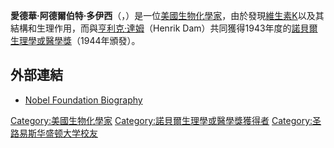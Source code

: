 {{Infobox scientist
| name              = Edward A. Doisy[[File:Nobel_prize_medal.svg|25px]]
| image             = Edward A Doisy.jpg
| image_size        = 180px
| caption           = 
| birth_date        = {{Birth date|1893|11|13|mf=y}}
| birth_place       = [[美國|美國]][[休姆_(伊利諾伊州)|休姆]]
| death_date        = {{death date and age|1986|10|23|1893|11|3|mf=y}}
| death_place       = [[美國|美國]][[聖路易斯|聖路易斯]]
| nationality       = {{USA}}
| field             = [[生物化學|生物化學]]
| work_institution  = [[圣路易斯华盛顿大学|圣路易斯华盛顿大学]]<br>[[圣路易斯大学|圣路易斯大学]]
| alma_mater        = 
| doctoral_advisor  = {{le|Otto Folin}}
| doctoral_students = 
| known_for         = [[維生素K|維生素K]]
| prizes            = [[File:Nobel_prize_medal.svg|20px]] [[諾貝爾生理學或醫學獎|諾貝爾生理學或醫學獎]] (1943年)
}}
'''愛德華·阿德爾伯特·多伊西'''（'''{{lang-en|Edward Adelbert Doisy}}'''，{{bd|1893年|11月13日|1986年|10月23日|catIdx=Doisy, Edward Adelbert}}）是一位[[美國|美國]][[生物化學|生物化學家]]，由於發現[[維生素K|維生素K]]以及其結構和生理作用，而與[[亨利克·達姆|亨利克·達姆]]（Henrik Dam）共同獲得1943年度的[[諾貝爾生理學或醫學獎|諾貝爾生理學或醫學獎]]（1944年頒發）。

== 外部連結 ==
* [http://nobelprize.org/medicine/laureates/1943/doisy-bio.html Nobel Foundation Biography] {{Wayback|url=http://nobelprize.org/medicine/laureates/1943/doisy-bio.html |date=20080705045526 }}

{{諾貝爾生理學或醫學獎獲得者 (1926年-1950年)}}

{{Authority control}}
{{DEFAULTSORT:Doisy, Edward Adelbert}}
[[Category:美國生物化學家|Category:美國生物化學家]]
[[Category:諾貝爾生理學或醫學獎獲得者|Category:諾貝爾生理學或醫學獎獲得者]]
[[Category:圣路易斯华盛顿大学校友|Category:圣路易斯华盛顿大学校友]]